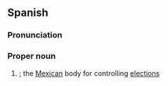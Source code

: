 {{also/ife}}
==Spanish==

===Pronunciation===
{{es-IPA}}

===Proper noun===
{{head|es|proper noun}}

# {{initialism of|es|[[w:Instituto Federal Electoral|Instituto Federal Electoral]]}}; the [[Mexican]] body for controlling [[election]]s